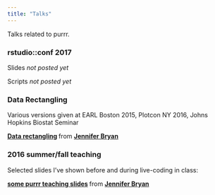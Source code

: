 ```yaml
---
title: "Talks"
---
```


Talks related to purrr.

### rstudio::conf 2017

Slides *not posted yet*

Scripts *not posted yet*


### Data Rectangling

Various versions given at EARL Boston 2015, Plotcon NY 2016, Johns Hopkins Biostat Seminar

<script async class="speakerdeck-embed" data-id="907f3dc0cdb5496c8d35efca70e5f6bd" data-ratio="1.33333333333333" src="//speakerdeck.com/assets/embed.js"></script> <div style="margin-bottom:5px"> <strong> <a href="https://speakerdeck.com/jennybc/data-rectangling" title="Data rectangling" target="_blank">Data rectangling</a> </strong> from <strong><a href="https://speakerdeck.com/jennybc" target="_blank">Jennifer Bryan</a></strong> </div>

### 2016 summer/fall teaching

Selected slides I've shown before and during live-coding in class:

<script async class="speakerdeck-embed" data-id="f60c9022c5824c0994cd3ec558820daf" data-ratio="1.33333333333333" src="//speakerdeck.com/assets/embed.js"></script> <div style="margin-bottom:5px"> <strong> <a href="https://speakerdeck.com/jennybc/purrr-tutorial-intro-very-rough-draft" title="some purrr teaching slides" target="_blank">some purrr teaching slides</a> </strong> from <strong><a href="https://speakerdeck.com/jennybc" target="_blank">Jennifer Bryan</a></strong> </div>
